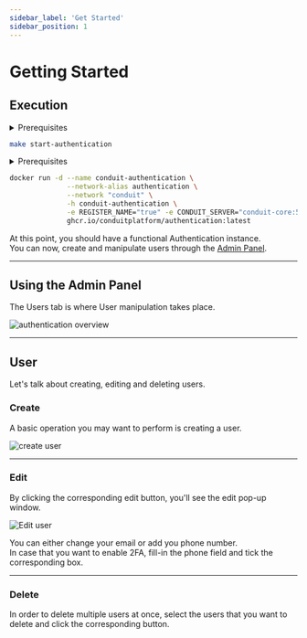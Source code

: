 ```yaml
---
sidebar_label: 'Get Started'
sidebar_position: 1
---
```



# Getting Started

## Execution

<Tabs>
<TabItem value="makefile" label="Makefile">
<details><summary>Prerequisites</summary>

``` bash
curl -L https://raw.githubusercontent.com/ConduitPlatform/Conduit/latest/docker/Makefile > Makefile
make create-network
make start-core
make start-database
```
</details>

``` bash
make start-authentication
```
</TabItem>

<TabItem value="docker" label="Docker">
<details><summary>Prerequisites</summary>

``` bash
# Set up the Container Network
docker network create conduit

# Start Redis
docker run -d --name conduit-redis \
              --network-alias redis \
              --network "conduit" \
              -h conduit-redis \
              -p 6379:6379 \
              docker.io/library/redis:latest

# Start Conduit
docker run -d --name conduit-core \
              --network-alias conduit \
              --network "conduit" \
              -h conduit-core \
              -p 55152:55152 -p 3000:3000 -p 3001:3001 \
              -e REDIS_HOST="conduit-redis" -e REDIS_PORT="6379" \
              ghcr.io/conduitplatform/conduit:latest

# Start MongoDB
docker run -d --name conduit-mongo \
              --network-alias mongo \
              --network "conduit" \
              -h conduit-mongo \
              -p 27017:27017 \
              docker.io/library/mongo:latest

# Start Database
docker run -d --name conduit-database \
              --network-alias database \
              --network "conduit" \
              -h conduit-database \
              -e REGISTER_NAME="true" -e CONDUIT_SERVER="conduit-core:55152" \
              -e DB_TYPE="mongodb" \
              -e DB_CONN_URI="mongodb://conduit-mongo:27017" \
              ghcr.io/conduitplatform/database:latest
```
</details>

``` bash
docker run -d --name conduit-authentication \
              --network-alias authentication \
              --network "conduit" \
              -h conduit-authentication \
              -e REGISTER_NAME="true" -e CONDUIT_SERVER="conduit-core:55152" \
              ghcr.io/conduitplatform/authentication:latest
```
</TabItem>
</Tabs>

At this point, you should have a functional Authentication instance.<br />
You can now, create and manipulate users through the [Admin Panel](../../get-started/admin-panel).

-------------------------------------------------

## Using the Admin Panel

The Users tab is where User manipulation takes place.

![authentication overview](/img/modules/authentication/admin/authentication_overview.png)

-------------------------------------------------

## User

Let's talk about creating, editing and deleting users.

### Create

A basic operation you may want to perform is creating a user.<br />

![create user](/img/modules/authentication/admin/add_user.png)

-------------------------------------------------

### Edit

By clicking the corresponding edit button, you'll see the edit pop-up window.

![Edit user](/img/modules/authentication/admin/edit_user.png)

You can either change your email or add you phone number.<br/>
In case that you want to enable 2FA, fill-in the phone field and tick the corresponding box.<br/>

-------------------------------------------------

### Delete

In order to delete multiple users at once, select the users that you want to delete and click the corresponding button.
